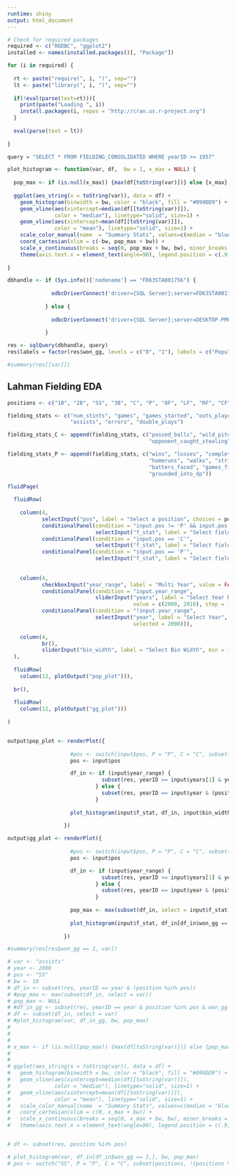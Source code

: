 ```yaml
---
runtime: shiny
output: html_document
---
```


<!-- # ```{r setup, include=FALSE} -->
<!-- # knitr::opts_chunk$set(echo = TRUE) -->
<!-- # ``` -->

```r

# Check for required packages
required <- c("RODBC", "ggplot2")
installed <- names(installed.packages()[, "Package"])

for (i in required) {
  
  rt <- paste("require(", i, ")", sep="")
  lt <- paste("library(", i, ")", sep="")
  
  if(!eval(parse(text=rt))){
    print(paste("Loading ", i))
    install.packages(i, repos = "http://cran.us.r-project.org")
  }
  
  eval(parse(text = lt))  
  
}

query = "SELECT * FROM FIELDING_CONSOLIDATED WHERE yearID >= 1957"

plot_histogram <- function(var, df,  bw = 1, x_max = NULL) {
  
  pop_max <- if (is.null(x_max)) {max(df[toString(var)])} else {x_max}
  
  ggplot(aes_string(x = toString(var)), data = df) +
    geom_histogram(binwidth = bw, color = "black", fill = "#099DD9") +
    geom_vline(aes(xintercept=median(df[[toString(var)]]),
               color = "median"), linetype="solid", size=1) +
    geom_vline(aes(xintercept=mean(df[[toString(var)]]),
               color = "mean"), linetype="solid", size=1) +    
    scale_color_manual(name  = "Summary Stats", values=c(median = "blue", mean = "red")) +
    coord_cartesian(xlim = c(-bw, pop_max + bw)) +
    scale_x_continuous(breaks = seq(0, pop_max + bw, bw), minor_breaks = NULL, expand = c(0,0)) +
    theme(axis.text.x = element_text(angle=90), legend.position = c(.9,.9))
  
}

dbhandle <- if (Sys.info()['nodename'] == "FD63STA001756") {
  
              odbcDriverConnect('driver={SQL Server};server=FD63STA001756\\JAC2;database=lahman;trusted_connection=true')
            
            } else {
                 
              odbcDriverConnect('driver={SQL Server};server=DESKTOP-PM6C8DF\\SQLEXPRESS;database=lahman;trusted_connection=true')
            
            }

res <- sqlQuery(dbhandle, query)
res$labels = factor(res$won_gg, levels = c("0", "1"), labels = c("Population", "Gold Glove Winners"))
```




```r
#summary(res[[var]])
```

## Lahman Fielding EDA
```r
positions <- c("1B", "2B", "SS", "3B", "C", "P", "OF", "LF", "RF", "CF")

fielding_stats <- c("num_stints", "games", "games_started", "outs_played", "put_outs",
                    "assists", "errors", "double_plays")

fielding_stats_C <- append(fielding_stats, c("passed_balls", "wild_pitches", "opponent_stolen_bases",
                                             "opponent_caught_stealing", "opponent_steal_attempts", "weighted_zr"))

fielding_stats_P <- append(fielding_stats, c("wins", "losses", "complete_games", "shutouts", "saves", "hits", "earned_runs",
                                             "homeruns", "walks", "strikeouts", "intentional_walks", "batters_hit", "balks",
                                             "batters_faced", "games_finished", "runs_allowed", "batter_sacrifices", "batter_sac_flies",
                                             "grounded_into_dp"))

fluidPage(
  
  fluidRow(
    
    column(4,
           selectInput("pos", label = "Select a position", choices = positions, selected = "SS"),
           conditionalPanel(condition = "input.pos != 'P' && input.pos != 'C'",
                            selectInput("f_stat", label = "Select fielding stat", choices = fielding_stats, selected = "assists")),
           conditionalPanel(condition = "input.pos == 'C'",
                            selectInput("f_stat", label = "Select fielding stat", choices = fielding_stats_C, selected = "assists")),
           conditionalPanel(condition = "input.pos == 'P'",
                            selectInput("f_stat", label = "Select fielding stat", choices = fielding_stats_P, selected = "assists"))),          
  
    
    column(4,
           checkboxInput("year_range", label = "Multi Year", value = FALSE),
           conditionalPanel(condition = "input.year_range",
                            sliderInput("years", label = "Select Year Range", min  = min(res$yearID), max = max(res$yearID),
                                        value = c(2000, 2016), step = 1, sep = "")),
           conditionalPanel(condition = "!input.year_range",
                            selectInput("year", label = "Select Year", choices = seq(min(res$yearID), max(res$yearID)),
                                        selected = 2000))),
    
    column(4,
           br(),
           sliderInput("bin_width", label = "Select Bin Width", min = 1, max = 100, value = c(10), step = 1))
  ),
  
  fluidRow(
    column(12, plotOutput("pop_plot"))),
  
  br(),
  
  fluidRow(
    column(12, plotOutput("gg_plot")))
    
)



```



```r

output$pop_plot <- renderPlot({
  
                    #pos <- switch(input$pos, P = "P", C = "C", subset(positions, !(positions %in% c("P", "C"))))
                    pos <- input$pos

                    df_in <- if (input$year_range) {
                              subset(res, yearID >= input$years[1] & yearID <= input$years[2] & (position %in% pos))
                            } else {
                              subset(res, yearID == input$year & (position %in% pos))
                            }
                    
                    plot_histogram(input$f_stat, df_in, input$bin_width)
                    
                  })

output$gg_plot <- renderPlot({
  
                    #pos <- switch(input$pos, P = "P", C = "C", subset(positions, !(positions %in% c("P", "C"))))
                    pos <- input$pos

                    df_in <- if (input$year_range) {
                              subset(res, yearID >= input$years[1] & yearID <= input$years[2] & (position %in% pos))
                            } else {
                              subset(res, yearID == input$year & (position %in% pos))
                            }
                  
                    pop_max <- max(subset(df_in, select = input$f_stat))
                  
                    plot_histogram(input$f_stat, df_in[df_in$won_gg == 1,], input$bin_width, pop_max)
                  
                  })

```






```r
#summary(res[res$won_gg == 1, var])
```


```r
# var <- "assists"
# year <- 2000
# pos <- "SS"
# bw <- 10
# df_in <- subset(res, yearID == year & (position %in% pos))
# #pop_max <- max(subset(df_in, select = var))
# pop_max <- NULL
# #df_in_gg <- subset(res, yearID == year & position %in% pos & won_gg == 1)
# df <- subset(df_in, select = var)
# #plot_histogram(var, df_in_gg, bw, pop_max)
# 
# 
# 
# x_max <- if (is.null(pop_max)) {max(df[toString(var)])} else {pop_max}
# 
# 
# ggplot(aes_string(x = toString(var)), data = df) +
#   geom_histogram(binwidth = bw, color = "black", fill = "#099DD9") +
#   geom_vline(aes(xintercept=median(df[[toString(var)]]),
#              color = "median"), linetype="solid", size=1) +
#   geom_vline(aes(xintercept=mean(df[[toString(var)]]),
#              color = "mean"), linetype="solid", size=1) +
#   scale_color_manual(name  = "Summary Stats", values=c(median = "blue", mean = "red")) +
#   coord_cartesian(xlim = c(0, x_max + bw)) +
#   scale_x_continuous(breaks = seq(0, x_max + bw, bw), minor_breaks = NULL, expand = c(0,0)) + #, limits = c(0, x_max + bw * 2)) +
#   theme(axis.text.x = element_text(angle=90), legend.position = c(.9,.9))


# df <- subset(res, position %in% pos)

# plot_histogram(var, df_in[df_in$won_gg == 1,], bw, pop_max)
# pos <- switch("SS", P = "P", C = "C", subset(positions, !(positions %in% c("P", "C"))))

```




